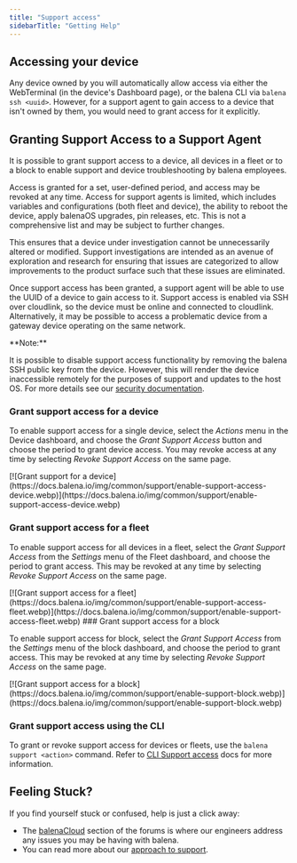 ---
title: "Support access"
sidebarTitle: "Getting Help"
---
## Accessing your device

Any device owned by you will automatically allow access via either the WebTerminal (in the device's Dashboard page), or the balena CLI via `balena ssh <uuid>`. However, for a support agent to gain access to a device that isn't owned by them, you would need to grant access for it explicitly.

## Granting Support Access to a Support Agent

It is possible to grant support access to a device, all devices in a fleet or to a block to enable support and device troubleshooting by balena employees.

Access is granted for a set, user-defined period, and access may be revoked at any time. Access for support agents is limited, which includes variables and configurations (both fleet and device), the ability to reboot the device, apply balenaOS upgrades, pin releases, etc. This is not a comprehensive list and may be subject to further changes.

This ensures that a device under investigation cannot be unnecessarily altered or modified. Support investigations are intended as an avenue of exploration and research for ensuring that issues are categorized to allow improvements to the product surface such that these issues are eliminated.

Once support access has been granted, a support agent will be able to use the UUID of a device to gain access to it. Support access is enabled via SSH over cloudlink, so the device must be online and connected to cloudlink. Alternatively, it may be possible to access a problematic device from a gateway device operating on the same network.

<Note>
**Note:**

It is possible to disable support access functionality by removing the balena SSH public key from the device. However, this will render the device inaccessible remotely for the purposes of support and updates to the host OS. For more details see our [security documentation](https://docs.balena.io/learn/welcome/security/#support-access).
</Note>

### Grant support access for a device

To enable support access for a single device, select the *Actions* menu in the Device dashboard, and choose the *Grant Support Access* button and choose the period to grant device access. You may revoke access at any time by selecting *Revoke Support Access* on the same page.
<Frame>
[![Grant support for a device](https://docs.balena.io/img/common/support/enable-support-access-device.webp)](https://docs.balena.io/img/common/support/enable-support-access-device.webp)
</Frame>

### Grant support access for a fleet

To enable support access for all devices in a fleet, select the *Grant Support Access* from the *Settings* menu of the Fleet dashboard, and choose the period to grant access. This may be revoked at any time by selecting *Revoke Support Access* on the same page.
<Frame>
[![Grant support access for a fleet](https://docs.balena.io/img/common/support/enable-support-access-fleet.webp)](https://docs.balena.io/img/common/support/enable-support-access-fleet.webp)
</Frame>
### Grant support access for a block

To enable support access for block, select the *Grant Support Access* from the *Settings* menu of the block dashboard, and choose the period to grant access. This may be revoked at any time by selecting *Revoke Support Access* on the same page.
<Frame>
[![Grant support access for a block](https://docs.balena.io/img/common/support/enable-support-block.webp)](https://docs.balena.io/img/common/support/enable-support-block.webp)
</Frame>

### Grant support access using the CLI

To grant or revoke support access for devices or fleets, use the `balena support <action>` command. Refer to [CLI Support access](https://docs.balena.io/reference/balena-cli/#support-action) docs for more information.

## Feeling Stuck?

If you find yourself stuck or confused, help is just a click away:

- The [balenaCloud](https://forums.balena.io/c/product-support) section of the forums is where our engineers address any issues you may be having with balena.
- You can read more about our [approach to support](https://balena.io/support).
